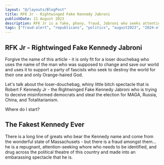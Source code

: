 ```yaml
---
layout: "@/layouts/BlogPost"
title: RFK Jr - Rightwinged Fake Kennedy Jabroni
publishDate: 11 August 2023
description: RFK Jr is a fake, phony, fraud, Jabroni who seeks attention - don't let him fool you.
tags: ["fraud-alert", "republicans", "politics", "august2023", "2024-election"]
---
```



## RFK Jr - Rightwinged Fake Kennedy Jabroni

Forgive the name of this article - it is only fit for a loser douchebag who uses the name of the man who was supposed to change and save our world and uses it to support a party of fascists who seek to destroy the world for their one and only Orange-haired God.

Let's talk about the loser-douchebag, whiny little bitch spectacle that is Robert F Kennedy Jr - the Rightwinged Fake Kennedy Jabroni who is trying to deceive misinformed democrats and steal the election for MAGA, Russia, China, and Totalitarianism.

Where do I start?

## The Fakest Kennedy Ever

There is a long line of greats who bear the Kennedy name and come from the wonderful state of Massachusets - but there is a fraud amongst them... he is a repugnant, attention-seeking whore who needs to be identified, and drug across the political theatre of this country and made into an embarassing spectacle that he is.

